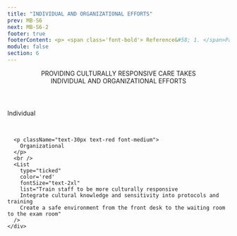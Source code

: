 ```yaml
---
title: "INDIVIDUAL AND ORGANIZATIONAL EFFORTS"
prev: MB-S6
next: MB-S6-2
footer: true
footerContent: <p> <span class='font-bold'> Reference&#58; 1. </span>Pavao C, Few T. Current issues in cultural competency frameworks&#58; perspectives and examples from practice (Counterpoints). AETC Program. Accessed May 20, 2022.</p>
module: false
section: 6
---
```


<Header>
  PROVIDING CULTURALLY RESPONSIVE CARE TAKES <br/>
  <span className="text-red">INDIVIDUAL AND ORGANIZATIONAL EFFORTS</span>
</Header>
<StickyPicture image="/GettyImages-1053043074_FPO_BW.png" secondary>
  <DoubleLayout center up>
    <div>
      <p className="text-30px text-ui-blue font-medium">
        Individual
      </p>
      <br />
      <List
        type="ticked"
        fontSize="text-2xl"
        list="Become aware of cultural differences
        Build knowledge and understanding of cultural differences
        Acknowledge many communities' perspectives on health and wellness"
      />
    </div>
    <div>

      <p className="text-30px text-red font-medium">
        Organizational
      </p>
      <br />
      <List
        type="ticked"
        color='red'
        fontSize="text-2xl"
        list="Train staff to be more culturally responsive
        Integrate cultural knowledge and sensitivity into protocols and training
        Create a safe environment from the front desk to the waiting room to the exam room"
      />
    </div>

  </DoubleLayout>
</StickyPicture>
